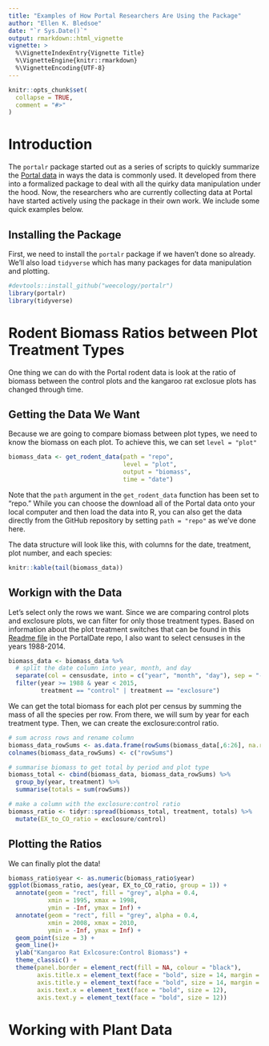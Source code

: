 ```yaml
---
title: "Examples of How Portal Researchers Are Using the Package"
author: "Ellen K. Bledsoe"
date: "`r Sys.Date()`"
output: rmarkdown::html_vignette
vignette: >
  %\VignetteIndexEntry{Vignette Title}
  %\VignetteEngine{knitr::rmarkdown}
  %\VignetteEncoding{UTF-8}
---
```


```r
knitr::opts_chunk$set(
  collapse = TRUE,
  comment = "#>"
)
```

# Introduction

The `portalr` package started out as a series of scripts to quickly summarize the [Portal data](https://github.com/weecology/PortalData) in ways the data is commonly used. It developed from there into a formalized package to deal with all the quirky data manipulation under the hood. Now, the researchers who are currently collecting data at Portal have started actively using the package in their own work. We include some quick examples below.

## Installing the Package

First, we need to install the `portalr` package if we haven't done so already. We'll also load `tidyverse` which has many packages for data manipulation and plotting.
```r
#devtools::install_github("weecology/portalr")
library(portalr)
library(tidyverse)
```



# Rodent Biomass Ratios between Plot Treatment Types

One thing we can do with the Portal rodent data is look at the ratio of biomass between the control plots and the kangaroo rat exclosue plots has changed through time. 

## Getting the Data We Want

Because we are going to compare biomass between plot types, we need to know the biomass on each plot. To achieve this, we can set `level = "plot"` 

```r
biomass_data <- get_rodent_data(path = "repo", 
                                level = "plot", 
                                output = "biomass",
                                time = "date")
```

Note that the `path` argument in the `get_rodent_data` function has been set to "repo." While you can choose the download all of the Portal data onto your local computer and then load the data into R, you can also get the data directly from the GitHub repository by setting `path = "repo"` as we've done here.


The data structure will look like this, with columns for the date, treatment, plot number, and each species:
```r
knitr::kable(tail(biomass_data))
```

## Workign with the Data

Let's select only the rows we want. Since we are comparing control plots and exclosure plots, we can filter for only those treatment types. Based on information about the plot treatment switches that can be found in this [Readme file](https://github.com/weecology/PortalData/tree/master/SiteandMethods) in the PortalDate repo, I also want to select censuses in the years 1988-2014.

```r

biomass_data <- biomass_data %>% 
  # split the date column into year, month, and day
  separate(col = censusdate, into = c("year", "month", "day"), sep = "-") %>% 
  filter(year >= 1988 & year < 2015,
         treatment == "control" | treatment == "exclosure") 
```

We can get the total biomass for each plot per census by summing the mass of all the species per row. From there, we will sum by year for each treatment type. Then, we can create the exclosure:control ratio.

```r
# sum across rows and rename column
biomass_data_rowSums <- as.data.frame(rowSums(biomass_data[,6:26], na.rm = TRUE))
colnames(biomass_data_rowSums) <- c("rowSums")

# summarise biomass to get total by period and plot type
biomass_total <- cbind(biomass_data, biomass_data_rowSums) %>%
  group_by(year, treatment) %>%
  summarise(totals = sum(rowSums))

# make a column with the exclosure:control ratio
biomass_ratio <- tidyr::spread(biomass_total, treatment, totals) %>% 
  mutate(EX_to_CO_ratio = exclosure/control)
```

## Plotting the Ratios

We can finally plot the data!

```r
biomass_ratio$year <- as.numeric(biomass_ratio$year)
ggplot(biomass_ratio, aes(year, EX_to_CO_ratio, group = 1)) +
  annotate(geom = "rect", fill = "grey", alpha = 0.4,
           xmin = 1995, xmax = 1998,
           ymin = -Inf, ymax = Inf) +
  annotate(geom = "rect", fill = "grey", alpha = 0.4,
           xmin = 2008, xmax = 2010,
           ymin = -Inf, ymax = Inf) +
  geom_point(size = 3) +
  geom_line()+
  ylab("Kangaroo Rat Exlcosure:Control Biomass") +
  theme_classic() +
  theme(panel.border = element_rect(fill = NA, colour = "black"),
        axis.title.x = element_text(face = "bold", size = 14, margin = margin(t = 20)),
        axis.title.y = element_text(face = "bold", size = 14, margin = margin(r = 20)),
        axis.text.x = element_text(face = "bold", size = 12),
        axis.text.y = element_text(face = "bold", size = 12))
```

# Working with Plant Data
